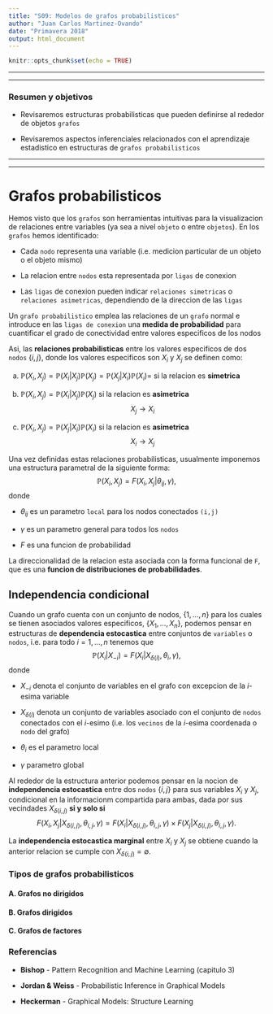 ```yaml
---
title: "S09: Modelos de grafos probabilisticos"
author: "Juan Carlos Martinez-Ovando"
date: "Primavera 2018"
output: html_document
---
```


```r
knitr::opts_chunk$set(echo = TRUE)
```

----------------------------------

----------------------------------

### **Resumen y objetivos**

* Revisaremos estructuras probabilisticas que pueden definirse al rededor de objetos `grafos`

* Revisaremos aspectos inferenciales relacionados con el aprendizaje estadistico en estructuras de `grafos probabilisticos`

----------------------------------

----------------------------------

# Grafos probabilisticos

Hemos visto que los `grafos` son herramientas intuitivas para la visualizacion de relaciones entre variables (ya sea a nivel `objeto` o entre `objetos`). En los `grafos` hemos identificado:

* Cada `nodo` representa una variable (i.e. medicion particular de un objeto o el objeto mismo)

* La relacion entre `nodos` esta representada por `ligas` de conexion

* Las `ligas` de conexion pueden indicar `relaciones simetricas` o `relaciones asimetricas`, dependiendo de la direccion de las `ligas`

Un `grafo probabilistico` emplea las relaciones de un `grafo` normal e introduce en las `ligas de conexion` una **medida de probabilidad** para cuantificar el grado de conectividad entre valores especificos de los nodos

Asi, las **relaciones probabilisticas** entre los valores especificos de dos `nodos` $\{i,j\}$, donde los valores especificos son $X_i$ y $X_j$ se definen como:

a. $\mathbb{P}(X_i,X_j)=\mathbb{P}(X_i|X_j)\mathbb{P}(X_j)=\mathbb{P}(X_j|X_i)\mathbb{P}(X_i)=$ si la relacion es **simetrica**

b. $\mathbb{P}(X_i,X_j)=\mathbb{P}(X_i|X_j)\mathbb{P}(X_j)$ si la relacion es **asimetrica** $$X_j \rightarrow X_i$$ 

c. $\mathbb{P}(X_i,X_j)=\mathbb{P}(X_j|X_i)\mathbb{P}(X_i)$ si la relacion es **asimetrica** $$X_i \rightarrow X_j$$ 

Una vez definidas estas relaciones probabilisticas, usualmente imponemos una estructura parametral de la siguiente forma:
$$\mathbb{P}(X_i,X_j)=F(X_i,X_j|\theta_{ij},\gamma),$$
donde 

 - $\theta_{ij}$ es un parametro `local` para los nodos conectados `(i,j)`
 
 - $\gamma$ es un parametro general para todos los `nodos`

 - $F$ es una funcion de probabilidad
 
La direccionalidad de la relacion esta asociada con la forma funcional de `F`, que es una **funcion de distribuciones de probabilidades**.

## Independencia condicional

Cuando un grafo cuenta con un conjunto de nodos, $\{1,\ldots,n\}$ para los cuales se tienen asociados valores especificos, $\{X_1,\ldots,X_n\}$, podemos pensar en estructuras de **dependencia estocastica** entre conjuntos de `variables` o `nodos`, i.e. para todo $i=1,\ldots,n$ tenemos que 
$$\mathbb{P}(X_i|X_{-i})=F(X_i|X_{\delta(i)},\theta_i,\gamma),$$
donde 

 - $X_{-i}$ denota el conjunto de variables en el grafo con excepcion de la $i$-esima variable

 - $X_{\delta(i)}$ denota un conjunto de variables asociado con el conjunto de `nodos` conectados con el $i$-esimo (i.e. los `vecinos` de la $i$-esima coordenada o `nodo` del grafo) 
 
 - $\theta_i$ es el parametro local
 
 - $\gamma$ parametro global
 
 Al rededor de la estructura anterior podemos pensar en la nocion de **independencia estocastica** entre dos `nodos` $\{i,j\}$ para sus variables $X_i$ y $X_j$, condicional en la informacionm compartida para ambas, dada por sus vecindades $X_{\delta(i,j)}$ **si y solo si**
 $$F(X_i,X_j|X_{\delta(i,j)},\theta_{i,j},\gamma)
 =
 F(X_i|X_{\delta(i,j)},\theta_{i,j},\gamma)
 \times
 F(X_j|X_{\delta(i,j)},\theta_{i,j},\gamma).$$
 
La **independencia estocastica marginal** entre $X_i$ y $X_j$ se obtiene cuando la anterior relacion se cumple con $X_{\delta(i,j)}=\emptyset$.

### Tipos de grafos probabilisticos
 
#### A. Grafos no dirigidos

#### B. Grafos dirigidos
 
#### C. Grafos de factores

### Referencias

 - **Bishop** - Pattern Recognition and Machine Learning (capitulo 3) 

 - **Jordan & Weiss** - Probabilistic Inference in Graphical Models

 - **Heckerman** - Graphical Models: Structure Learning
